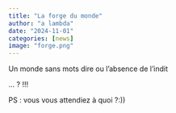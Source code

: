```yaml
---
title: "La forge du monde"
author: "a lambda"
date: "2024-11-01"
categories: [news]
image: "forge.png"
---
```


Un monde sans mots dire ou l'absence de l'indit 

<!-- 
Comment le langage forge le monde
-->
...
?
!!!

PS : vous vous attendiez à quoi ?:))
